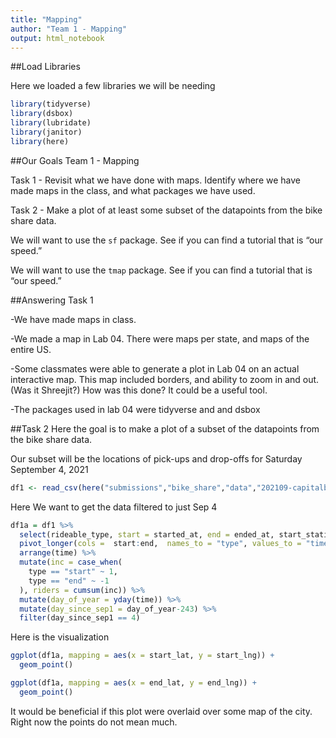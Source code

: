 ```yaml
---
title: "Mapping"
author: "Team 1 - Mapping"
output: html_notebook
---
```


##Load Libraries

Here we loaded a few libraries we will be needing
```r
library(tidyverse) 
library(dsbox) 
library(lubridate)
library(janitor)
library(here)
```


##Our Goals
Team 1 - Mapping

Task 1 - Revisit what we have done with maps.   Identify where we have made maps in the class, and what packages we have used. 

Task 2 - Make a plot of at least some subset of the datapoints from the bike share data.

We will want to use the  `sf` package.   See if you can find a tutorial that is "our speed."

We will want to use the `tmap` package.   See if you can find a tutorial that is "our speed."

##Answering Task 1

-We have made maps in class. 

-We made a map in Lab 04. There were maps per state, and maps of the entire US.

-Some classmates were able to generate a plot in Lab 04 on an actual interactive map. This map included borders, and ability to zoom in and out. (Was it
Shreejit?)
How was this done? It could be a useful tool.

-The packages used in lab 04 were tidyverse and and dsbox

##Task 2
Here the goal is to make a plot of a subset of the datapoints from the bike share data.

Our subset will be the locations of pick-ups and drop-offs for Saturday September 4, 2021

```r
df1 <- read_csv(here("submissions","bike_share","data","202109-capitalbikeshare-tripdata.csv")) %>% clean_names()
```

Here We want to get the data filtered to just Sep 4
```r
df1a = df1 %>% 
  select(rideable_type, start = started_at, end = ended_at, start_station_name:end_lng) %>%
  pivot_longer(cols =  start:end,  names_to = "type", values_to = "time")%>%
  arrange(time) %>%
  mutate(inc = case_when(
    type == "start" ~ 1,
    type == "end" ~ -1
  ), riders = cumsum(inc)) %>%
  mutate(day_of_year = yday(time)) %>%
  mutate(day_since_sep1 = day_of_year-243) %>%
  filter(day_since_sep1 == 4)
```

Here is the visualization
```r
ggplot(df1a, mapping = aes(x = start_lat, y = start_lng)) +
  geom_point()

ggplot(df1a, mapping = aes(x = end_lat, y = end_lng)) +
  geom_point()
```
It would be beneficial if this plot were overlaid over some map of the city. Right now the points do not mean much.
